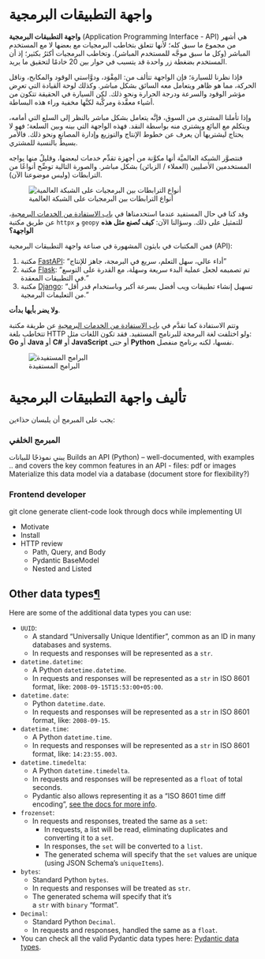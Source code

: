 # واجهة التطبيقات البرمجية

**واجهة التطبيقات البرمجية** (Application Programming Interface - API) هي أشهر من مجموع ما سبق كله؛ لأنها تتعلق بتخاطب البرمجيات مع بعضها لا مع المستخدم المباشر (وكل ما سبق موجَّه للمستخدم المباشر). وتخاطب البرمجيات أكثرُ بكثير؛ إذ أن المستخدم بضغطة زر واحدة قد يتسبب في حوار بين 20 خادمًا لتحقيق ما يريد.

فإذا نظرنا للسيارة؛ فإن الواجهة تتألف من: المِقْوَد، ودوَّاستي الوقود والمكابح، وناقل الحركة، مما هو ظاهر ويتعامل معه السائق بشكل مباشر. وكذلك لوحة القيادة التي تعرِض مؤشر الوقود والسرعة ودرجة الحرارة ونحو ذلك. لكن السيارة في الحقيقة تتكون من أشياء معقَّدة ومركَّبة لكنَّها مخفية وراء هذه البساطة.

وإذا تأملنا المشتري من السوق، فإنَّه يتعامل بشكل مباشر بالنظر إلى السلع التي أمامه، ويتكلم مع البائع ويشتري منه بواسطة النقد. فهذه الواجهة التي بينه وبين السلعة؛ فهو لا يحتاج ليشتريها أن يعرف عن خطوط الإنتاج والتوزيع وإدارة المصانع ونحو ذلك. فالأمر بسيطٌ بالنسبة للمشتري.

فنتصوَّر الشبكة العالميَّة أنها مكوَّنة من أجهزة تقدِّم خدمات لبعضها، وقليلٌ منها يواجه المستخدمين الأصليين (العملاء / الزبائن) بشكل مباشر. والصورة التالية توضِّح أنواعًا من الترابطات (وليس موضوعنا الآن).

![أنواع الترابطات بين البرمجيات على الشبكة العالمية](https://upload.wikimedia.org/wikipedia/commons/thumb/9/97/NetworkTopologies.svg/508px-NetworkTopologies.svg.png)

وقد كنا في حال المستفيد عندما استخدمناها في [باب الاستفادة من الخدمات البرمجية](../10_integration/a1_http.qmd)، عن طريق مكتبة `httpx` و `geopy` للتمثيل على ذلك. وسؤالنا الآن: **كيف تُصنع مثل هذه الواجهة؟**

فمن المكتبات في بايثون المشهورة في صناعة واجهة التطبيقات البرمجية (API):

1. مكتبة [FastAPI](https://fastapi.tiangolo.com/): "أداء عالي، سهل التعلم، سريع في البرمجة، جاهز للإنتاج"
2. مكتبة [Flask](https://flask.palletsprojects.com/): "تم تصميمه لجعل عملية البدء سريعة وسهلة، مع القدرة على التوسع في التطبيقات المعقدة."
3. مكتبة [Django](https://www.djangoproject.com/): "تسهيل إنشاء تطبيقات ويب أفضل بسرعة أكبر وباستخدام قدر أقل من التعليمات البرمجية."

**ولا يضر بأيها بدأت**.

وتتم الاستفادة كما تقدَّم في [باب الاستفادة من الخدمات البرمجية](../10_integration/a1_http.qmd) عن طريقة مكتبة تتخاطب بلغة HTTP ولو اختلفت لغة البرمجة للبرنامج المستفيد. فقد تكون اللغات مثل: **Go** أو **Java** أو **C#** أو **JavaScript** أو حتى **Python** نفسها، لكنه برنامج منفصل.

![البرامج المستفيدة](../../assets/users/server_to_clients.png) 


# تأليف واجهة التطبيقات البرمجية

يجب على المبرمج أن يلبسان حذاءين:

### المبرمج الخلفي

يبني نموذجًا للبيانات
Builds an API (Python) -- well-documented, with examples .. and covers the key common features in an API
    - files: pdf or images
Materialize this data model via a database (document store for flexibility?)

### Frontend developer

git clone <repo>
generate client-code
look through docs while implementing UI

- Motivate
- Install
- HTTP review
    - Path, Query, and Body
    - Pydantic BaseModel
    - Nested and Listed


## Other data types[¶](https://fastapi.tiangolo.com/tutorial/extra-data-types/#other-data-types)

Here are some of the additional data types you can use:

- `UUID`:
    - A standard "Universally Unique Identifier", common as an ID in many databases and systems.
    - In requests and responses will be represented as a `str`.
- `datetime.datetime`:
    - A Python `datetime.datetime`.
    - In requests and responses will be represented as a `str` in ISO 8601 format, like: `2008-09-15T15:53:00+05:00`.
- `datetime.date`:
    - Python `datetime.date`.
    - In requests and responses will be represented as a `str` in ISO 8601 format, like: `2008-09-15`.
- `datetime.time`:
    - A Python `datetime.time`.
    - In requests and responses will be represented as a `str` in ISO 8601 format, like: `14:23:55.003`.
- `datetime.timedelta`:
    - A Python `datetime.timedelta`.
    - In requests and responses will be represented as a `float` of total seconds.
    - Pydantic also allows representing it as a "ISO 8601 time diff encoding", [see the docs for more info](https://docs.pydantic.dev/latest/concepts/serialization/#custom-serializers).
- `frozenset`:
    - In requests and responses, treated the same as a `set`:
        - In requests, a list will be read, eliminating duplicates and converting it to a `set`.
        - In responses, the `set` will be converted to a `list`.
        - The generated schema will specify that the `set` values are unique (using JSON Schema's `uniqueItems`).
- `bytes`:
    - Standard Python `bytes`.
    - In requests and responses will be treated as `str`.
    - The generated schema will specify that it's a `str` with `binary` "format".
- `Decimal`:
    - Standard Python `Decimal`.
    - In requests and responses, handled the same as a `float`.
- You can check all the valid Pydantic data types here: [Pydantic data types](https://docs.pydantic.dev/latest/usage/types/types/).